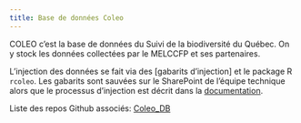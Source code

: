 ```yaml
---
title: Base de données Coleo
---
```


COLEO c'est la base de données du Suivi de la biodiversité du Québec. On y stock les données collectées par le MELCCFP et ses partenaires.

L'injection des données se fait via des [gabarits d'injection] et le package R `rcoleo`. Les gabarits sont sauvées sur le SharePoint de l'équipe technique alors que le processus d'injection est décrit dans la [documentation](https://github.com/BiodiversiteQuebec/rcoleo/blob/master/docs/injection-donnees.md).

Liste des repos Github associés: 
[Coleo_DB](https://github.com/BiodiversiteQuebec/Coleo_DB)